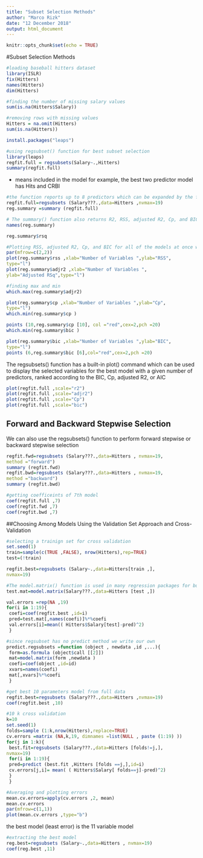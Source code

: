 ```yaml
---
title: "Subset Selection Methods"
author: "Marco Rizk"
date: "12 December 2018"
output: html_document
---
```


```r
knitr::opts_chunk$set(echo = TRUE)
```

#Subset Selection Methods

```r
#loading baseball hitters dataset
library(ISLR)
fix(Hitters)
names(Hitters)
dim(Hitters)
```

```r
#finding the number of missing salary values
sum(is.na(Hitters$Salary))
```
```r
#removing rows with missing values
Hitters = na.omit(Hitters)
sum(is.na(Hitters))
```
```r
install.packages("leaps")
```

```r
#using regsubset() function for best subset selection
library(leaps)
regfit.full = regsubsets(Salary~.,Hitters)
summary(regfit.full)
```
* means included in the model for example, the best two predictor model has Hits and CRBI
```r
#the function reports up to 8 predictors which can be expanded by the following argument nvmax
regfit.full=regsubsets (Salary???.,data=Hitters ,nvmax=19)
reg.summary =summary (regfit.full)
```

```r
# The summary() function also returns R2, RSS, adjusted R2, Cp, and BIC
names(reg.summary)
```
```r
reg.summary$rsq
```

```r
#Plotting RSS, adjusted R2, Cp, and BIC for all of the models at once will help us decide which model to select
par(mfrow=c(2,2))
plot(reg.summary$rss ,xlab="Number of Variables ",ylab="RSS",
type="l")
plot(reg.summary$adjr2 ,xlab="Number of Variables ",
ylab="Adjusted RSq",type="l")
```

```r
#finding max and min
which.max(reg.summary$adjr2)

```
```r
plot(reg.summary$cp ,xlab="Number of Variables ",ylab="Cp",
type="l")
which.min(reg.summary$cp )

points (10,reg.summary$cp [10], col ="red",cex=2,pch =20)
which.min(reg.summary$bic )

plot(reg.summary$bic ,xlab="Number of Variables ",ylab="BIC",
type="l")
points (6,reg.summary$bic [6],col="red",cex=2,pch =20)

```

The regsubsets() function has a built-in plot() command which can
be used to display the selected variables for the best model with a given
number of predictors, ranked according to the BIC, Cp, adjusted R2, or
AIC
```r
plot(regfit.full ,scale="r2")
plot(regfit.full ,scale="adjr2")
plot(regfit.full ,scale="Cp")
plot(regfit.full ,scale="bic")
```
## Forward and Backward Stepwise Selection

We can also use the regsubsets() function to perform forward stepwise
or backward stepwise selection

```r
regfit.fwd=regsubsets (Salary???.,data=Hitters , nvmax=19,
method ="forward")
summary (regfit.fwd)
regfit.bwd=regsubsets (Salary???.,data=Hitters , nvmax=19,
method ="backward")
summary (regfit.bwd)
```

```r
#getting coefficeints of 7th model
coef(regfit.full ,7)
coef(regfit.fwd ,7)
coef(regfit.bwd ,7)
```

##Choosing Among Models Using the Validation Set Approach and Cross-Validation

```r
#selecting a trainign set for cross validation
set.seed(1)
train=sample(c(TRUE ,FALSE), nrow(Hitters),rep=TRUE)
test=(!train)
```

```r

regfit.best=regsubsets (Salary~.,data=Hitters[train ,],
nvmax=19)
```

```r
#The model.matrix() function is used in many regression packages for building an "X" matrix from data.
test.mat=model.matrix(Salary???.,data=Hitters [test ,])
```

```r
val.errors =rep(NA ,19)
for(i in 1:19){
 coefi=coef(regfit.best ,id=i)
 pred=test.mat[,names(coefi)]%*%coefi
 val.errors[i]=mean(( Hitters$Salary[test]-pred)^2)
 }
```

```r
#since regsubset has no predict method we write our own
predict.regsubsets =function (object , newdata ,id ,...){
 form=as.formula (object$call [[2]])
 mat=model.matrix(form ,newdata )
 coefi=coef(object ,id=id)
 xvars=names(coefi)
 mat[,xvars]%*%coefi
 }
```

```r
#get best 10 parameters model from full data
regfit.best=regsubsets (Salary???.,data=Hitters ,nvmax=19)
coef(regfit.best ,10)
```

```r
#10 k cross validation
k=10
set.seed(1)
folds=sample (1:k,nrow(Hitters),replace=TRUE)
cv.errors =matrix (NA,k,19, dimnames =list(NULL , paste (1:19) ))
for(j in 1:k){
 best.fit=regsubsets (Salary???.,data=Hitters [folds!=j,],
nvmax=19)
 for(i in 1:19){
 pred=predict (best.fit ,Hitters [folds ==j,],id=i)
 cv.errors[j,i]= mean( ( Hitters$Salary[ folds==j]-pred)^2)
 }
 }
```

```r
#Averaging and plotting errors
mean.cv.errors=apply(cv.errors ,2, mean)
mean.cv.errors
par(mfrow=c(1,1))
plot(mean.cv.errors ,type="b")
```
the best model (least error) is the 11 variable model
```r
#extracting the best model
reg.best=regsubsets (Salary~.,data=Hitters , nvmax=19)
coef(reg.best ,11)
```

